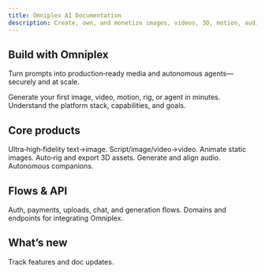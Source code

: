 ```yaml
---
title: Omniplex AI Documentation
description: Create, own, and monetize images, videos, 3D, motion, audio, and agents.
---
```


## Build with Omniplex

Turn prompts into production‑ready media and autonomous agents—securely and at scale.

<Columns cols={2}>
  <Card title="Quickstart" icon="rocket" href="/quickstart" horizontal>
    Generate your first image, video, motion, rig, or agent in minutes.
  </Card>
  <Card title="Architecture" icon="diagram-project" href="/architecture">
    Understand the platform stack, capabilities, and goals.
  </Card>
</Columns>

## Core products

<Columns cols={3}>
  <Card title="OmniSynth (Image)" icon="image" href="/core-products/omnisynth">
    Ultra‑high‑fidelity text→image.
  </Card>
  <Card title="OmniCine (Video)" icon="film" href="/core-products/omnicine">
    Script/image/video→video.
  </Card>
  <Card
    title="OmniMotion (Animation)"
    icon="clapperboard"
    href="/core-products/omnimotion"
  >
    Animate static images.
  </Card>
  <Card title="OmniRig (3D)" icon="cube" href="/core-products/omnirig">
    Auto‑rig and export 3D assets.
  </Card>
  <Card title="OmniSonic (Audio)" icon="music" href="/core-products/omnisonic">
    Generate and align audio.
  </Card>
  <Card title="OmniAgent" icon="robot" href="/core-products/omniagent">
    Autonomous companions.
  </Card>
</Columns>

## Flows & API

<Columns cols={2}>
  <Card title="Flows & UX" icon="flowchart" href="/flows/authentication">
    Auth, payments, uploads, chat, and generation flows.
  </Card>
  <Card title="API Reference" icon="terminal" href="/api-reference/overview">
    Domains and endpoints for integrating Omniplex.
  </Card>
</Columns>

## What’s new

<Card title="Changelog" icon="sparkles" href="/resources/changelog">
  Track features and doc updates.
</Card>
